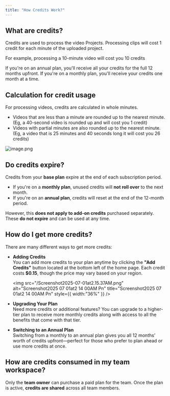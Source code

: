 ```yaml
---
title: "How Credits Work?"
---
```


## What are credits?

Credits are used to process the video Projects. Processing clips will cost 1 credit for each minute of the uploaded project.

<Tip>
  For example, processing a 10-minute video will cost you 10 credits
</Tip>

If you're on an annual plan, you'll receive all your credits for the full 12 months upfront. If you're on a monthly plan, you'll receive your credits one month at a time.

## Calculation for credit usage

For processing videos, credits are calculated in whole minutes.

- Videos that are less than a minute are rounded up to the nearest minute. (Eg, a 40-second video is rounded up and will cost you 1 credit)
- Videos with partial minutes are also rounded up to the nearest minute. (Eg, a video that is 25 minutes and 40 seconds long it will cost you 26 credits)

<img
  src="/Screenshot2025-07-01at2.10.53AM.png"
  alt="image.png"
  title="image.png"
  className="mx-auto"
/>

## Do credits expire?

Credits from your **base plan** expire at the end of each subscription period.

- If you're on a **monthly plan**, unused credits will **not roll over** to the next month.
- If you're on an **annual plan**, credits will reset at the end of the 12-month period.

However, this **does not apply to add-on credits** purchased separately. These **do not expire** and can be used at any time.

## How do I get more credits?

There are many different ways to get more credits:

- **Adding Credits**\
  You can add more credits to your plan anytime by clicking the **"Add Credits"** button located at the bottom left of the home page. Each credit costs **\$0.15**, though the price may vary based on your region.

  <img
    src="/Screenshot2025-07-01at2.15.37AM.png"
    alt="Screenshot2025 07 01at2 14 00AM Pn"
    title="Screenshot2025 07 01at2 14 00AM Pn"
    style={{ width:"36%" }}
  />
- **Upgrading Your Plan**\
  Need more credits or additional features? You can upgrade to a higher-tier plan to receive more monthly credits along with access to all the benefits that come with that tier.
- **Switching to an Annual Plan**\
  Switching from a monthly to an annual plan gives you all 12 months’ worth of credits upfront—perfect for those who prefer to plan ahead or use more credits at once.

## How are credits consumed in my team workspace?

Only the **team owner** can purchase a paid plan for the team. Once the plan is active, **credits are shared** across all team members.